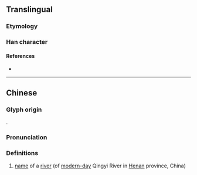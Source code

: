 {{character info/new}}
==Translingual==

===Etymology===
{{Han compound|水|異|c1=s|c2=p|t1=water|ls=psc}}

===Han character===
{{Han char|rn=85|rad=水|as=12|sn=15|four=36181|canj=EWTC|ids=⿰氵異}}

====References====
* {{Han ref|kx=0650.070|dkj=18265|hdz=31723.040|uh=6F69|ud=28521|bh=E65B|bd=58971}}

----

==Chinese==
{{zh-forms}}
===Glyph origin===
{{Han compound|水|alt1=氵|異|c1=s|c2=p|t1=water|ls=psc}}.

===Pronunciation===
{{zh-pron
|m=yì
|c=ji6
|mc=y
|oc=y
|ma=
|cat=pn
}}

===Definitions===
{{zh-hanzi}}

# [[name]] of a [[river]] (of [[modern-day]] Qingyi River in [[Henan]] province, China)